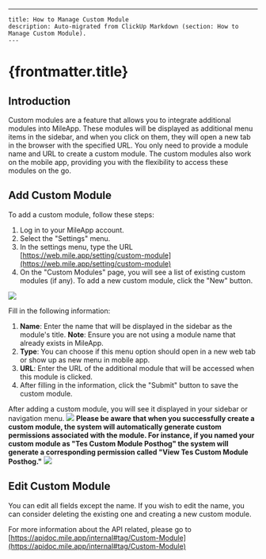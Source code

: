 ---
    title: How to Manage Custom Module
    description: Auto-migrated from ClickUp Markdown (section: How to Manage Custom Module).
    ---

# {frontmatter.title}

## Introduction
Custom modules are a feature that allows you to integrate additional modules into MileApp. These modules will be displayed as additional menu items in the sidebar, and when you click on them, they will open a new tab in the browser with the specified URL. You only need to provide a module name and URL to create a custom module. The custom modules also work on the mobile app, providing you with the flexibility to access these modules on the go.

## Add Custom Module
To add a custom module, follow these steps:
1. Log in to your MileApp account.
2. Select the "Settings" menu.
3. In the settings menu, type the URL [https://web.mile.app/setting/custom-module](https://web.mile.app/setting/custom-module)
4. On the "Custom Modules" page, you will see a list of existing custom modules (if any). To add a new custom module, click the "New" button.

![](https://t3837933.p.clickup-attachments.com/t3837933/03ed0b13-fff1-4328-9f01-9018a09431eb/image.png)

Fill in the following information:
1. **Name**: Enter the name that will be displayed in the sidebar as the module's title. **Note**: Ensure you are not using a module name that already exists in MileApp.
2. **Type**: You can choose if this menu option should open in a new web tab or show up as new menu in mobile app.
3. **URL**: Enter the URL of the additional module that will be accessed when this module is clicked.
4. After filling in the information, click the "Submit" button to save the custom module.

After adding a custom module, you will see it displayed in your sidebar or navigation menu.
![](https://t3837933.p.clickup-attachments.com/t3837933/e6cbb4a1-e0bd-481d-a85a-66c800211aa7/image.png)
**Please be aware that when you successfully create a custom module, the system will automatically generate custom permissions associated with the module. For instance, if you named your custom module as "Tes Custom Module Posthog" the system will generate a corresponding permission called "View Tes Custom Module Posthog."**
![](https://t3837933.p.clickup-attachments.com/t3837933/7838d719-d5d7-489c-89a1-2cb046cf12f1/image.png)
## Edit Custom Module
You can edit all fields except the name. If you wish to edit the name, you can consider deleting the existing one and creating a new custom module.

For more information about the API related, please go to [https://apidoc.mile.app/internal#tag/Custom-Module](https://apidoc.mile.app/internal#tag/Custom-Module)
